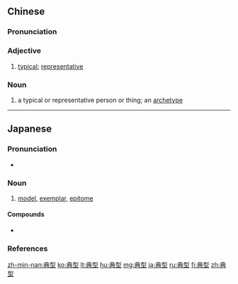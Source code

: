 ==Chinese==
{{zh-forms}}

===Pronunciation===
{{zh-pron
|m=diǎnxíng
|c=din2 jing4
|mn=tián-hêng
|ma=Zh-dianxíng.ogg
|cat=a,n
}}

===Adjective===
{{zh-adj}}

# [[typical]]; [[representative]]

===Noun===
{{zh-noun}}

# a typical or representative person or thing; an [[archetype]]

----

==Japanese==
{{ja-kanjitab|てん|けい|yomi=on}}

===Pronunciation===
* {{ja-pron|てんけい|y=o|acc=0|acc_ref=NHK}}

===Noun===
{{ja-noun|てんけい}}

# [[model]], [[exemplar]], [[epitome]]

====Compounds====
* {{l/ja|典型的}}

===References===
<references/>

[[zh-min-nan:典型]]
[[ko:典型]]
[[lt:典型]]
[[hu:典型]]
[[mg:典型]]
[[ja:典型]]
[[ru:典型]]
[[fi:典型]]
[[zh:典型]]